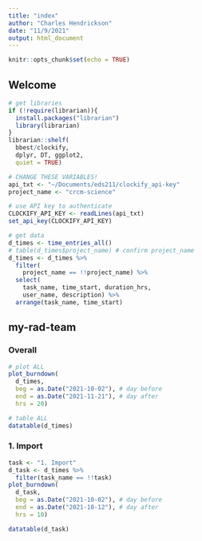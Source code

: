 ```yaml
---
title: "index"
author: "Charles Hendrickson"
date: "11/9/2021"
output: html_document
---
```


```r
knitr::opts_chunk$set(echo = TRUE)
```

## Welcome

```r
# get libraries
if (!require(librarian)){
  install.packages("librarian")
  library(librarian)
}
librarian::shelf(
  bbest/clockify,
  dplyr, DT, ggplot2,
  quiet = TRUE)

# CHANGE THESE VARIABLES!
api_txt <- "~/Documents/eds211/clockify_api-key"
project_name <- "crcm-science"

# use API key to authenticate
CLOCKIFY_API_KEY <- readLines(api_txt)
set_api_key(CLOCKIFY_API_KEY)

# get data
d_times <- time_entries_all()
# table(d_times$project_name) # confirm project_name
d_times <- d_times %>%
  filter(
    project_name == !!project_name) %>%
  select(
    task_name, time_start, duration_hrs, 
    user_name, description) %>% 
  arrange(task_name, time_start)
```
## my-rad-team {.tabset}

### Overall

```r
# plot ALL
plot_burndown(
  d_times,
  beg = as.Date("2021-10-02"), # day before
  end = as.Date("2021-11-21"), # day after
  hrs = 20)

# table ALL
datatable(d_times)
```

### 1. Import

```r
task <- "1. Import"
d_task <- d_times %>% 
  filter(task_name == !!task)
plot_burndown(
  d_task,
  beg = as.Date("2021-10-02"), # day before
  end = as.Date("2021-10-12"), # day after
  hrs = 10)

datatable(d_task)
```

